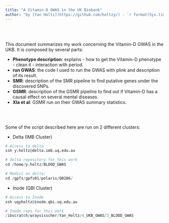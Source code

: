 ```yaml
---
title: "A Vitamin-D GWAS in the UK Biobank"
author: "by [Yan Holtz](https://github.com/holtzy/) - `r format(Sys.time(), '%d %B %Y')`"
---
```



<br><br>


This document summarizes my work concerning the Vitamin-D GWAS in the UKB. It is composed by several parts:

* **Phenotype description**: explains - how to get the Vitamin-D phenotype - clean it - interaction with period. 
* **run GWAS**: the code I used to run the GWAS with plink and description of its result.
* **SMR**: description of the SMR pipeline to find putative genes under the discovered SNPs.
* **GSMR**: description of the GSMR pipeline to find out if Vitamin-D has a causal effect on several mental diseases.
* **XIa et al**: GSMR run on their GWAS summary statistics.


<br><br>

Some of the script described here are run on 2 different clusters:

- Delta (IMB Cluster)
```r
# Access to delta
ssh y.holtz@delta.imb.uq.edu.au

# delta repository for this work
cd /home/y.holtz/BLOOD_GWAS

# Medici on delta:
cd /gpfs/gpfs01/polaris/Q0286/
```

- Inode (QBI Cluster)
```r
# Access to Inode
ssh uqyholtz@inode.qbi.uq.edu.au

# Inode repo for this work
/ibscratch/wrayvisscher/Yan_Holtz/4_UKB_GWAS/3_BLOOD_GWAS
```
